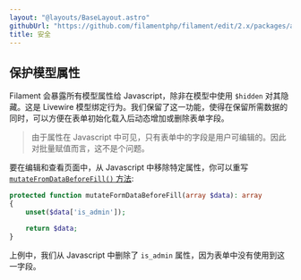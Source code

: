 ```yaml
---
layout: "@layouts/BaseLayout.astro"
githubUrl: "https://github.com/filamentphp/filament/edit/2.x/packages/admin/docs/02-resources/11-security.md"
title: 安全
---
```


## 保护模型属性

Filament 会暴露所有模型属性给 Javascript，除非在模型中使用 `$hidden` 对其隐藏。这是 Livewire 模型绑定行为。我们保留了这一功能，使得在保留所需数据的同时，可以方便在表单初始化载入后动态增加或删除表单字段。

> 由于属性在 Javascript 中可见，只有表单中的字段是用户可编辑的。因此对批量赋值而言，这不是个问题。

要在编辑和查看页面中，从 Javascript 中移除特定属性，你可以重写[`mutateFromDataBeforeFill()` 方法](editing-records#填充表单前自定义数据):

```php
protected function mutateFormDataBeforeFill(array $data): array
{
    unset($data['is_admin']);

    return $data;
}
```

上例中，我们从 Javascript 中删除了 `is_admin` 属性，因为表单中没有使用到这一字段。
